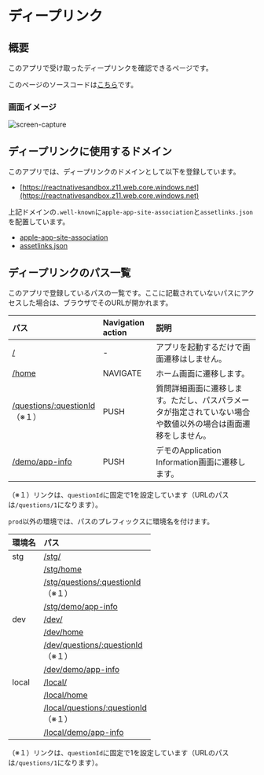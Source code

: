 # ディープリンク

## 概要

このアプリで受け取ったディープリンクを確認できるページです。

このページのソースコードは[こちら](https://github.com/{@inject:organization}/mobile-app-crib-notes/tree/master/example-app/SantokuApp/src/features/demo-deep-link)です。

### 画面イメージ

![screen-capture](./screen-capture.png)

## ディープリンクに使用するドメイン

このアプリでは、ディープリンクのドメインとして以下を登録しています。

- [https://reactnativesandbox.z11.web.core.windows.net](https://reactnativesandbox.z11.web.core.windows.net)

上記ドメインの`.well-known`に`apple-app-site-association`と`assetlinks.json`を配置しています。

- [apple-app-site-association](https://reactnativesandbox.z11.web.core.windows.net/.well-known/apple-app-site-association)
- [assetlinks.json](https://reactnativesandbox.z11.web.core.windows.net/.well-known/assetlinks.json)

## ディープリンクのパス一覧

このアプリで登録しているパスの一覧です。ここに記載されていないパスにアクセスした場合は、ブラウザでそのURLが開かれます。

| パス                                                                                                 | Navigation action | 説明                                                     |
|:---------------------------------------------------------------------------------------------------|:------------------|:-------------------------------------------------------|
| [/](https://reactnativesandbox.z11.web.core.windows.net)                                           | -                 | アプリを起動するだけで画面遷移はしません。                                  |
| [/home](https://reactnativesandbox.z11.web.core.windows.net/home)                                  | NAVIGATE          | ホーム画面に遷移します。                                           |
| [/questions/:questionId](https://reactnativesandbox.z11.web.core.windows.net/questions/1)<br/>（※１） | PUSH              | 質問詳細画面に遷移します。ただし、パスパラメータが指定されていない場合や数値以外の場合は画面遷移をしません。 |
| [/demo/app-info](https://reactnativesandbox.z11.web.core.windows.net/demo/app-info)                | PUSH              | デモのApplication Information画面に遷移します。                    |
（※１）リンクは、`questionId`に固定で1を設定しています（URLのパスは`/questions/1`になります）。

`prod`以外の環境では、パスのプレフィックスに環境名を付けます。

| 環境名   | パス                                                                                                             |
|:------|:---------------------------------------------------------------------------------------------------------------|
| stg   | [/stg/](https://reactnativesandbox.z11.web.core.windows.net/stg/)                                              |
|       | [/stg/home](https://reactnativesandbox.z11.web.core.windows.net/stg/home)                                      |
|       | [/stg/questions/:questionId](https://reactnativesandbox.z11.web.core.windows.net/stg/questions/1)<br/>（※１）     |
|       | [/stg/demo/app-info](https://reactnativesandbox.z11.web.core.windows.net/stg/demo/app-info)                    |
| dev   | [/dev/](https://reactnativesandbox.z11.web.core.windows.net/dev/)                                              |
|       | [/dev/home](https://reactnativesandbox.z11.web.core.windows.net/dev/home)                                      |
|       | [/dev/questions/:questionId](https://reactnativesandbox.z11.web.core.windows.net/dev/questions/1)<br/>（※１）     |
|       | [/dev/demo/app-info](https://reactnativesandbox.z11.web.core.windows.net/dev/demo/app-info)                    |
| local | [/local/](https://reactnativesandbox.z11.web.core.windows.net/local/)                                          |
|       | [/local/home](https://reactnativesandbox.z11.web.core.windows.net/local/home)                                  |
|       | [/local/questions/:questionId](https://reactnativesandbox.z11.web.core.windows.net/local/questions/1)<br/>（※１） |
|       | [/local/demo/app-info](https://reactnativesandbox.z11.web.core.windows.net/local/demo/app-info)                |
（※１）リンクは、`questionId`に固定で1を設定しています（URLのパスは`/questions/1`になります）。
